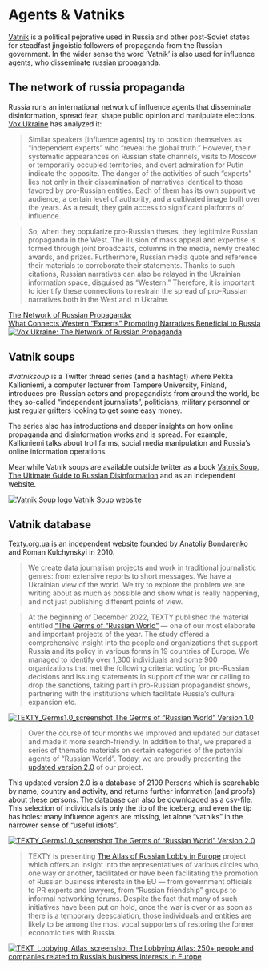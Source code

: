# Agents & Vatniks {.unnumbered #sec-intro-vatniks}

[Vatnik](https://en.wikipedia.org/wiki/Vatnik) is a political pejorative used in Russia and other post-Soviet states for steadfast jingoistic followers of propaganda from the Russian government.  In the wider sense the word 'Vatnik' is also used for influence agents, who disseminate russian propaganda.

## The network of russia propaganda

Russia runs an international network of influence agents that disseminate disinformation, spread fear, shape public opinion and manipulate elections. [Vox Ukraine](https://voxukraine.org/en) has analyzed it:

> Similar speakers [influence agents] try to position themselves as “independent experts” who “reveal the global truth.” However, their systematic appearances on Russian state channels, visits to Moscow or temporarily occupied territories, and overt admiration for Putin indicate the opposite. The danger of the activities of such “experts” lies not only in their dissemination of narratives identical to those favored by pro-Russian entities. Each of them has its own supportive audience, a certain level of authority, and a cultivated image built over the years. As a result, they gain access to significant platforms of influence. 

> So, when they popularize pro-Russian theses, they legitimize Russian propaganda in the West. The illusion of mass appeal and expertise is formed through joint broadcasts, columns in the media, newly created awards, and prizes. Furthermore, Russian media quote and reference their materials to corroborate their statements. Thanks to such citations, Russian narratives can also be relayed in the Ukrainian information space, disguised as “Western.” Therefore, it is important to identify these connections to restrain the spread of pro-Russian narratives both in the West and in Ukraine.

[The Network of Russian Propaganda:<br>What Connects Western “Experts” Promoting Narratives Beneficial to Russia<br>![Vox Ukraine: The Network of Russian Propaganda](Voxukraine_TheNetworkOfRussianPropaganda.jpg)
](https://voxukraine.org/en/the-network-of-russian-propaganda-what-connects-western-experts-promoting-narratives-beneficial-to-russia)



## Vatnik soups

*#vatniksoup* is a Twitter thread series (and a hashtag!) where Pekka Kallioniemi, a computer lecturer from Tampere University, Finland, introduces pro-Russian actors and propagandists from around the world, be they so-called “independent journalists”, politicians, military personnel or just regular grifters looking to get some easy money.

The series also has introductions and deeper insights on how online propaganda and disinformation works and is spread. For example, Kallioniemi talks about troll farms, social media manipulation and Russia’s online information operations.

Meanwhile Vatnik soups are available outside twitter as a book [Vatnik Soup. The Ultimate Guide to Russian Disinformation](https://vatniksoup.com/en/books/) and as an independent website.

[![Vatnik Soup logo](vatnik-soup.jpg)
Vatnik Soup website
](https://vatniksoup.com/)


## Vatnik database

[Texty.org.ua](https://texty.org.ua) is an independent website founded by Anatoliy Bondarenko and Roman Kulchynskyi in 2010.

> We create data journalism projects and work in traditional journalistic genres: from extensive reports to short messages. We have a Ukrainian view of the world. We try to explore the problem we are writing about as much as possible and show what is really happening, and not just publishing different points of view. 

> At the beginning of December 2022, TEXTY published the material entitled [“The Germs of “Russian World”](https://texty.org.ua/projects/108323/germs-russian-world-who-supports-russia-europe/) — one of our most elaborate and important projects of the year. The study offered a comprehensive insight into the people and organizations that support Russia and its policy in various forms in 19 countries of Europe. We managed to identify over 1,300 individuals and some 900 organizations that met the following criteria: voting for pro-Russian decisions and issuing statements in support of the war or calling to drop the sanctions, taking part in pro-Russian propagandist shows, partnering with the institutions which facilitate Russia’s cultural expansion etc.

[![TEXTY_Germs1.0_screenshot](TEXTY_Germs1.0.jpg)
The Germs of “Russian World” Version 1.0 ](https://texty.org.ua/projects/108323/germs-russian-world-who-supports-russia-europe/)


> Over the course of four months we improved and updated our dataset and made it more search-friendly. In addition to that, we prepared a series of thematic materials on certain categories of the potential agents of “Russian World”. Today, we are proudly presenting the [updated version 2.0](https://texty.org.ua/d/2023/germs_v2/en/) of our project.

This updated version 2.0 is a database of 2109 Persons which is searchable by name, country and activity, and returns further information (and proofs) about these persons. The database can also be downloaded as a csv-file. This selection of individuals is only the tip of the iceberg, and even the tip has holes: many influence agents are missing, let alone "vatniks" in the narrower sense of "useful idiots". 

[![TEXTY_Germs1.0_screenshot](TEXTY_Germs2.0.jpg)
The Germs of “Russian World” Version 2.0 ](https://texty.org.ua/d/2023/germs_v2/en/)


> TEXTY is presenting [The Atlas of Russian Lobby in Europe](https://texty.org.ua/d/2023/germs_v2/lobby/en/) project which offers an insight into the representatives of various circles who, one way or another, facilitated or have been facilitating the promotion of Russian business interests in the EU — from government officials to PR experts and lawyers, from “Russian friendship” groups to informal networking forums. Despite the fact that many of such initiatives have been put on hold, once the war is over or as soon as there is a temporary deescalation, those individuals and entities are likely to be among the most vocal supporters of restoring the former economic ties with Russia. 

[![TEXT_Lobbying_Atlas_screenshot](TEXTY_Lobbying_Atlas.jpg)
The Lobbying Atlas: 250+ people and companies related to Russia’s business interests in Europe ](https://texty.org.ua/d/2023/germs_v2/lobby/en/)



